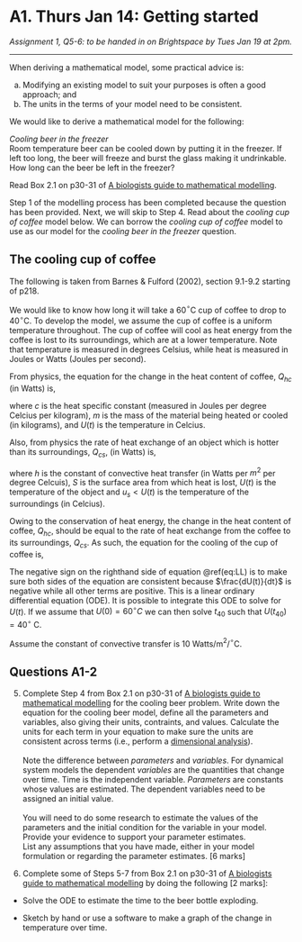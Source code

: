 # A1. Thurs Jan 14: Getting started

*Assignment 1, Q5-6: to be handed in on Brightspace by Tues Jan 19 at 2pm.*

---

When deriving a mathematical model, some practical advice is:

a. Modifying an existing model to suit your purposes is often a good approach; and\
b. The units in the terms of your model need to be consistent.\

We would like to derive a mathematical model for the following:

<div class="alert alert-info">
*Cooling beer in the freezer*\
Room temperature beer can be cooled down by putting it in the freezer. If left too long, the beer will freeze and burst the glass making it undrinkable. How long can the beer be left in the freezer?
</div>

Read Box 2.1 on p30-31 of [A biologists guide to mathematical modelling](https://ebookcentral-proquest-com.qe2a-proxy.mun.ca/lib/MUN/detail.action?docID=768551).

Step 1 of the modelling process has been completed because the question has been provided. Next, we will skip to Step 4. Read about the _cooling cup of coffee_ model below. We can borrow the _cooling cup of coffee_ model to use as our model for the _cooling beer in the freezer_ question.

## The cooling cup of coffee

The following is taken from Barnes & Fulford (2002), section 9.1-9.2 starting of p218.

We would like to know how long it will take a 60$^\circ$C cup of coffee to drop to 40$^\circ$C. To develop the model, we assume the cup of coffee is a uniform temperature throughout. The cup of coffee will cool as heat energy from the coffee is lost to its surroundings, which are at a lower temperature. Note that temperature is measured in degrees Celsius, while heat is measured in Joules or Watts (Joules per second).

From physics, the equation for the change in the heat content of coffee, $Q_{hc}$ (in Watts) is,

\begin{equation}
Q_{hc} = cm \frac{dU(t)}{dt},
\end{equation}

where $c$ is the heat specific constant (measured in Joules per degree Celcius per kilogram), $m$ is the mass of the material being heated or cooled (in kilograms), and $U(t)$ is the temperature in Celcius.

Also, from physics the rate of heat exchange of an object which is hotter than its surroundings, $Q_{cs}$, (in Watts) is,

\begin{equation}
Q_{cs} = hS(U(t)-u_s),
\end{equation}

where $h$ is the constant of convective heat transfer (in Watts per $m^2$ per degree Celcuis), $S$ is the surface area from which heat is lost, $U(t)$ is the temperature of the object and $u_s<U(t)$ is the temperature of the surroundings (in Celcius).

Owing to the conservation of heat energy, the change in the heat content of coffee, $Q_{hc}$, should be equal to the rate of heat exchange from the coffee to its surroundings, $Q_{cs}$. As such, the equation for the cooling of the cup of coffee is,

\begin{equation}
cm \frac{dU(t)}{dt}=-hS(U(t)-u_s).
(\#eq:LL)
\end{equation}

The negative sign on the righthand side of equation \@ref(eq:LL) is to make sure both sides of the equation are consistent because $\frac{dU(t)}{dt}$ is negative while all other terms are positive. This is a linear ordinary differential equation (ODE). It is possible to integrate this ODE to solve for $U(t)$. If we assume that $U(0) = 60^\circ C$ we can then solve $t_{40}$ such that $U(t_{40}) = 40^\circ$ C.

Assume the constant of convective transfer is 10 Watts/m$^2$/$^\circ$C.

## Questions A1-2
5. Complete Step 4 from Box 2.1 on p30-31 of [A biologists guide to mathematical modelling](https://ebookcentral-proquest-com.qe2a-proxy.mun.ca/lib/MUN/detail.action?docID=768551) for the cooling beer problem. Write down the equation for the cooling beer model, define all the parameters and variables, also giving their units, contraints, and values. Calculate the units for each term in your equation to make sure the units are consistent across terms (i.e., perform a [dimensional analysis](https://en.wikipedia.org/wiki/Dimensional_analysis)).\
\
Note the difference between _parameters_ and _variables_. For dynamical system models the dependent _variables_ are the quantities that change over time. Time is the independent variable. _Parameters_ are constants whose values are estimated. The dependent variables need to be assigned an initial value.\
\
You will need to do some research to estimate the values of the parameters and the initial condition for the variable in your model. Provide your evidence to support your parameter estimates.
\
List any assumptions that you have made, either in your model formulation or regarding the parameter estimates. [6 marks]

6. Complete some of Steps 5-7 from Box 2.1 on p30-31 of [A biologists guide to mathematical modelling](https://ebookcentral-proquest-com.qe2a-proxy.mun.ca/lib/MUN/detail.action?docID=768551) by doing the following [2 marks]:

- Solve the ODE to estimate the time to the beer bottle exploding.

- Sketch by hand or use a software to make a graph of the change in temperature over time. 
